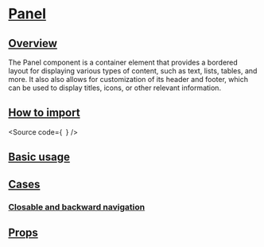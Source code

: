 

<Meta of={Stories} />

# [Panel](#panel)

## [Overview](#overview)

The Panel component is a container element that provides a bordered layout for displaying various types of content, such as text, lists, tables, and more. 
It also also allows for customization of its header and footer, which can be used to display titles, icons, or other relevant information.

## [How to import](#how-to-import)

<Source
  code={`
`}
/>

## [Basic usage](#basic-usage)

<Canvas of={Stories.Base} />

## [Cases](#cases)

### [Closable and backward navigation](#closable-and-backward-navigation)

<Canvas of={CaseStories.ClosableBackwardNavigation} />

## [Props](#props)

<ArgTypes of={Stories} />

